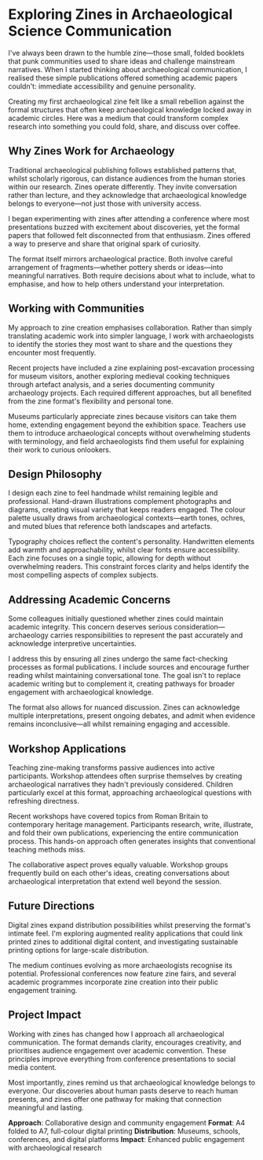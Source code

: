 
# Exploring Zines in Archaeological Science Communication

I've always been drawn to the humble zine—those small, folded booklets that punk communities used to share ideas and challenge mainstream narratives. When I started thinking about archaeological communication, I realised these simple publications offered something academic papers couldn't: immediate accessibility and genuine personality.

Creating my first archaeological zine felt like a small rebellion against the formal structures that often keep archaeological knowledge locked away in academic circles. Here was a medium that could transform complex research into something you could fold, share, and discuss over coffee.

## Why Zines Work for Archaeology

Traditional archaeological publishing follows established patterns that, whilst scholarly rigorous, can distance audiences from the human stories within our research. Zines operate differently. They invite conversation rather than lecture, and they acknowledge that archaeological knowledge belongs to everyone—not just those with university access.

I began experimenting with zines after attending a conference where most presentations buzzed with excitement about discoveries, yet the formal papers that followed felt disconnected from that enthusiasm. Zines offered a way to preserve and share that original spark of curiosity.

The format itself mirrors archaeological practice. Both involve careful arrangement of fragments—whether pottery sherds or ideas—into meaningful narratives. Both require decisions about what to include, what to emphasise, and how to help others understand your interpretation.

## Working with Communities

My approach to zine creation emphasises collaboration. Rather than simply translating academic work into simpler language, I work with archaeologists to identify the stories they most want to share and the questions they encounter most frequently.

Recent projects have included a zine explaining post-excavation processing for museum visitors, another exploring medieval cooking techniques through artefact analysis, and a series documenting community archaeology projects. Each required different approaches, but all benefited from the zine format's flexibility and personal tone.

Museums particularly appreciate zines because visitors can take them home, extending engagement beyond the exhibition space. Teachers use them to introduce archaeological concepts without overwhelming students with terminology, and field archaeologists find them useful for explaining their work to curious onlookers.

## Design Philosophy

I design each zine to feel handmade whilst remaining legible and professional. Hand-drawn illustrations complement photographs and diagrams, creating visual variety that keeps readers engaged. The colour palette usually draws from archaeological contexts—earth tones, ochres, and muted blues that reference both landscapes and artefacts.

Typography choices reflect the content's personality. Handwritten elements add warmth and approachability, whilst clear fonts ensure accessibility. Each zine focuses on a single topic, allowing for depth without overwhelming readers. This constraint forces clarity and helps identify the most compelling aspects of complex subjects.

## Addressing Academic Concerns

Some colleagues initially questioned whether zines could maintain academic integrity. This concern deserves serious consideration—archaeology carries responsibilities to represent the past accurately and acknowledge interpretive uncertainties.

I address this by ensuring all zines undergo the same fact-checking processes as formal publications. I include sources and encourage further reading whilst maintaining conversational tone. The goal isn't to replace academic writing but to complement it, creating pathways for broader engagement with archaeological knowledge.

The format also allows for nuanced discussion. Zines can acknowledge multiple interpretations, present ongoing debates, and admit when evidence remains inconclusive—all whilst remaining engaging and accessible.

## Workshop Applications

Teaching zine-making transforms passive audiences into active participants. Workshop attendees often surprise themselves by creating archaeological narratives they hadn't previously considered. Children particularly excel at this format, approaching archaeological questions with refreshing directness.

Recent workshops have covered topics from Roman Britain to contemporary heritage management. Participants research, write, illustrate, and fold their own publications, experiencing the entire communication process. This hands-on approach often generates insights that conventional teaching methods miss.

The collaborative aspect proves equally valuable. Workshop groups frequently build on each other's ideas, creating conversations about archaeological interpretation that extend well beyond the session.

## Future Directions

Digital zines expand distribution possibilities whilst preserving the format's intimate feel. I'm exploring augmented reality applications that could link printed zines to additional digital content, and investigating sustainable printing options for large-scale distribution.

The medium continues evolving as more archaeologists recognise its potential. Professional conferences now feature zine fairs, and several academic programmes incorporate zine creation into their public engagement training.

## Project Impact

Working with zines has changed how I approach all archaeological communication. The format demands clarity, encourages creativity, and prioritises audience engagement over academic convention. These principles improve everything from conference presentations to social media content.

Most importantly, zines remind us that archaeological knowledge belongs to everyone. Our discoveries about human pasts deserve to reach human presents, and zines offer one pathway for making that connection meaningful and lasting.

**Approach**: Collaborative design and community engagement
**Format**: A4 folded to A7, full-colour digital printing
**Distribution**: Museums, schools, conferences, and digital platforms
**Impact**: Enhanced public engagement with archaeological research
